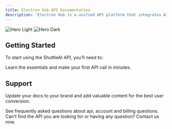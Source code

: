 ```yaml
---
title: Electron Hub API Documentation
description: 'Electron Hub is a unified API platform that integrates AI APIs for chat, image generation, image processing and more.'
---
```


<img alt="Hero Light" classname="block dark:hidden" src="/images/hero-light.svg" />

<img alt="Hero Dark" classname="hidden dark:block" src="/images/hero-dark.svg" />

## Getting Started

To start using the ShuttleAI API, you’ll need to:

<CardGroup cols={1}>
  <Card title="Quick Start" icon="book" href="/docs/en/quickstart">
    Learn the essentials and make your first API call in minutes.
  </Card>
</CardGroup>

## Support

Update your docs to your brand and add valuable content for the best user conversion.

<CardGroup cols={1}>
  <Card title="Community Server" icon="discord" href="https://discord.com/invite/apUUqbxCBQ">
    See frequently asked questions about api, account and billing questions.
  </Card>

  <Card title="Contact Us" icon="envelope" href="mailto:snowby.dev@gmail.com">
    Can't find the API you are looking for or having any question? Contact us now.
  </Card>
</CardGroup>
